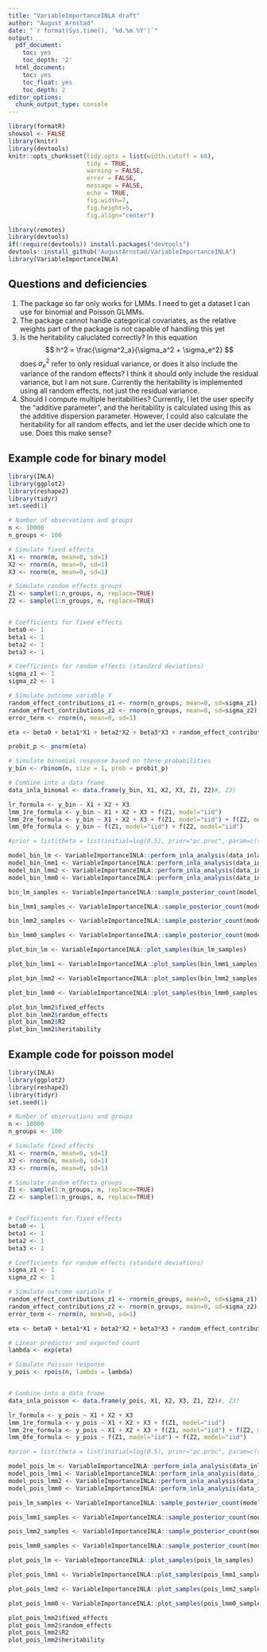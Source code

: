 ```yaml
---
title: "VariableImportanceINLA draft"
author: "August Arnstad"
date: "`r format(Sys.time(), '%d.%m.%Y')`"
output:
  pdf_document:
    toc: yes
    toc_depth: '2'
  html_document:
    toc: yes
    toc_float: yes
    toc_depth: 2
editor_options: 
  chunk_output_type: console
---
```


```r
library(formatR)
showsol <- FALSE
library(knitr)
library(devtools)
knitr::opts_chunk$set(tidy.opts = list(width.cutoff = 68), 
                      tidy = TRUE, 
                      warning = FALSE, 
                      error = FALSE, 
                      message = FALSE, 
                      echo = TRUE, 
                      fig.width=7, 
                      fig.height=5, 
                      fig.align="center")

library(remotes)
library(devtools)
if(!require(devtools)) install.packages("devtools")
devtools::install_github("AugustArnstad/VariableImportanceINLA")
library(VariableImportanceINLA)
```

## Questions and deficiencies

1) The package so far only works for LMMs. I need to get a dataset I can use for binomial and Poisson GLMMs.
2) The package cannot handle categorical covariates, as the relative weights part of the package is not capable of handling this yet
3) Is the heritability caluclated correctly? In this equation
$$
h^2 = \frac{\sigma^2_a}{\sigma_a^2 + \sigma_e^2}
$$
does $\sigma_e^2$ refer to only residual variance, or does it also include the variance of the random effects? I think it should only include the residual variance, but I am not sure. Currently the heritability is implemented using all random effects, not just the residual variance.
4) Should I compute multiple heritabilities? Currently, I let the user specify the "additive parameter", and the heritability is calculated using this as the additive dispersion parameter. However, I could also calculate the heritability for all random effects, and let the user decide which one to use. Does this make sense?


## Example code for binary model

```r
library(INLA)
library(ggplot2)
library(reshape2)
library(tidyr)
set.seed(1)

# Number of observations and groups
n <- 10000
n_groups <- 100

# Simulate fixed effects
X1 <- rnorm(n, mean=0, sd=1)
X2 <- rnorm(n, mean=0, sd=1)
X3 <- rnorm(n, mean=0, sd=1)

# Simulate random effects groups
Z1 <- sample(1:n_groups, n, replace=TRUE)
Z2 <- sample(1:n_groups, n, replace=TRUE)


# Coefficients for fixed effects
beta0 <- 1
beta1 <- 1
beta2 <- 1
beta3 <- 1

# Coefficients for random effects (standard deviations)
sigma_z1 <- 1
sigma_z2 <- 1

# Simulate outcome variable Y
random_effect_contributions_z1 <- rnorm(n_groups, mean=0, sd=sigma_z1)[Z1]
random_effect_contributions_z2 <- rnorm(n_groups, mean=0, sd=sigma_z2)[Z2]
error_term <- rnorm(n, mean=0, sd=1)

eta <- beta0 + beta1*X1 + beta2*X2 + beta3*X3 + random_effect_contributions_z1 + random_effect_contributions_z2 + error_term 

probit_p <- pnorm(eta)

# Simulate binomial response based on these probabilities
y_bin <- rbinom(n, size = 1, prob = probit_p)

# Combine into a data frame
data_inla_binomal <- data.frame(y_bin, X1, X2, X3, Z1, Z2)#, Z3)
```

```r
lr_formula <- y_bin ~ X1 + X2 + X3
lmm_1re_formula <- y_bin ~ X1 + X2 + X3 + f(Z1, model="iid")
lmm_2re_formula <- y_bin ~ X1 + X2 + X3 + f(Z1, model="iid") + f(Z2, model="iid")
lmm_0fe_formula <- y_bin ~ f(Z1, model="iid") + f(Z2, model="iid")

#prior = list(theta = list(initial=log(0.5), prior="pc.prec", param=c(sqrt(2),0.05)))

model_bin_lm <- VariableImportanceINLA::perform_inla_analysis(data_inla_binomal, lr_formula, family = "binomial", link_func = "probit")
model_bin_lmm1 <- VariableImportanceINLA::perform_inla_analysis(data_inla_binomal, lmm_1re_formula, family = "binomial", link_func = "probit")
model_bin_lmm2 <- VariableImportanceINLA::perform_inla_analysis(data_inla_binomal, lmm_2re_formula, family = "binomial", link_func = "probit")
model_bin_lmm0 <- VariableImportanceINLA::perform_inla_analysis(data_inla_binomal, lmm_0fe_formula, family = "binomial", link_func = "probit")


```



```r
bin_lm_samples <- VariableImportanceINLA::sample_posterior_count(model_bin_lm, lr_formula, data_inla_binomal, n_samp=500)

bin_lmm1_samples <- VariableImportanceINLA::sample_posterior_count(model_bin_lmm1, lmm_1re_formula, data_inla_binomal, n_samp=500, additive_param = "Z1")

bin_lmm2_samples <- VariableImportanceINLA::sample_posterior_count(model_bin_lmm2, lmm_2re_formula, data_inla_binomal, n_samp=500, additive_param = "Z1")

bin_lmm0_samples <- VariableImportanceINLA::sample_posterior_count(model_bin_lmm0, lmm_0fe_formula, data_inla_binomal, n_samp=500, additive_param = "Z1")

```

```r
plot_bin_lm <- VariableImportanceINLA::plot_samples(bin_lm_samples)

plot_bin_lmm1 <- VariableImportanceINLA::plot_samples(bin_lmm1_samples)

plot_bin_lmm2 <- VariableImportanceINLA::plot_samples(bin_lmm2_samples)

plot_bin_lmm0 <- VariableImportanceINLA::plot_samples(bin_lmm0_samples)
```


```r
plot_bin_lmm2$fixed_effects
plot_bin_lmm2$random_effects
plot_bin_lmm2$R2
plot_bin_lmm2$heritability
```



## Example code for poisson model

```r
library(INLA)
library(ggplot2)
library(reshape2)
library(tidyr)
set.seed(1)

# Number of observations and groups
n <- 10000
n_groups <- 100

# Simulate fixed effects
X1 <- rnorm(n, mean=0, sd=1)
X2 <- rnorm(n, mean=0, sd=1)
X3 <- rnorm(n, mean=0, sd=1)

# Simulate random effects groups
Z1 <- sample(1:n_groups, n, replace=TRUE)
Z2 <- sample(1:n_groups, n, replace=TRUE)


# Coefficients for fixed effects
beta0 <- 1
beta1 <- 1
beta2 <- 1
beta3 <- 1

# Coefficients for random effects (standard deviations)
sigma_z1 <- 1
sigma_z2 <- 1

# Simulate outcome variable Y
random_effect_contributions_z1 <- rnorm(n_groups, mean=0, sd=sigma_z1)[Z1]
random_effect_contributions_z2 <- rnorm(n_groups, mean=0, sd=sigma_z2)[Z2]
error_term <- rnorm(n, mean=0, sd=1)

eta <- beta0 + beta1*X1 + beta2*X2 + beta3*X3 + random_effect_contributions_z1 + random_effect_contributions_z2 + error_term 

# Linear predictor and expected count
lambda <- exp(eta)

# Simulate Poisson response
y_pois <- rpois(n, lambda = lambda)


# Combine into a data frame
data_inla_poisson <- data.frame(y_pois, X1, X2, X3, Z1, Z2)#, Z3)
```


```r
lr_formula <- y_pois ~ X1 + X2 + X3
lmm_1re_formula <- y_pois ~ X1 + X2 + X3 + f(Z1, model="iid")
lmm_2re_formula <- y_pois ~ X1 + X2 + X3 + f(Z1, model="iid") + f(Z2, model="iid")
lmm_0fe_formula <- y_pois ~ f(Z1, model="iid") + f(Z2, model="iid")

#prior = list(theta = list(initial=log(0.5), prior="pc.prec", param=c(sqrt(2),0.05)))

model_pois_lm <- VariableImportanceINLA::perform_inla_analysis(data_inla_poisson, lr_formula, family = "poisson", link_func = "log")
model_pois_lmm1 <- VariableImportanceINLA::perform_inla_analysis(data_inla_poisson, lmm_1re_formula, family = "poisson", link_func = "log")
model_pois_lmm2 <- VariableImportanceINLA::perform_inla_analysis(data_inla_poisson, lmm_2re_formula, family = "poisson", link_func = "log")
model_pois_lmm0 <- VariableImportanceINLA::perform_inla_analysis(data_inla_poisson, lmm_0fe_formula, family = "poisson", link_func = "log")


```



```r
pois_lm_samples <- VariableImportanceINLA::sample_posterior_count(model_pois_lm, lr_formula, data_inla_poisson, n_samp=500)

pois_lmm1_samples <- VariableImportanceINLA::sample_posterior_count(model_pois_lmm1, lmm_1re_formula, data_inla_poisson, n_samp=500, additive_param = "Z1")

pois_lmm2_samples <- VariableImportanceINLA::sample_posterior_count(model_pois_lmm2, lmm_2re_formula, data_inla_poisson, n_samp=500, additive_param = "Z1")

pois_lmm0_samples <- VariableImportanceINLA::sample_posterior_count(model_pois_lmm0, lmm_0fe_formula, data_inla_poisson, n_samp=500, additive_param = "Z1")

```

```r
plot_pois_lm <- VariableImportanceINLA::plot_samples(pois_lm_samples)

plot_pois_lmm1 <- VariableImportanceINLA::plot_samples(pois_lmm1_samples)

plot_pois_lmm2 <- VariableImportanceINLA::plot_samples(pois_lmm2_samples)

plot_pois_lmm0 <- VariableImportanceINLA::plot_samples(pois_lmm0_samples)
```


```r
plot_pois_lmm2$fixed_effects
plot_pois_lmm2$random_effects
plot_pois_lmm2$R2
plot_pois_lmm2$heritability
```


